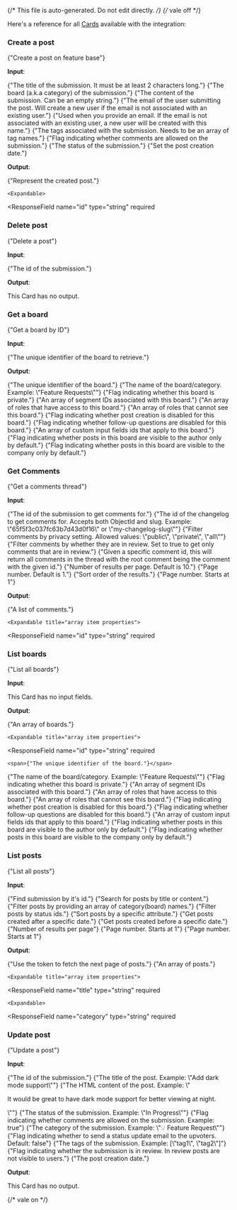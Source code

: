 {/* This file is auto-generated. Do not edit directly. */}
{/* vale off */}

Here's a reference for all [Cards](/learn/reference/cards/) available with the integration:

### Create a post

<span>{"Create a post on feature base"}</span>

**Input**:

<Expandable title="input fields">
  <ResponseField
    name="title"
    type="string"
    required
  >
    <span>{"The title of the submission. It must be at least 2 characters long."}</span>
  </ResponseField>
  <ResponseField
    name="category"
    type="string"
    required
  >
    <span>{"The board (a.k.a category) of the submission."}</span>
  </ResponseField>
  <ResponseField
    name="content"
    type="string"
  >
    <span>{"The content of the submission. Can be an empty string."}</span>
  </ResponseField>
  <ResponseField
    name="email"
    type="string"
  >
    <span>{"The email of the user submitting the post. Will create a new user if the email is not associated with an existing user."}</span>
  </ResponseField>
  <ResponseField
    name="authorName"
    type="string"
  >
    <span>{"Used when you provide an email. If the email is not associated with an existing user, a new user will be created with this name."}</span>
  </ResponseField>
  <ResponseField
    name="tags"
    type="array"
  >
    <span>{"The tags associated with the submission. Needs to be an array of tag names."}</span>
  </ResponseField>
  <ResponseField
    name="commentsAllowed"
    type="boolean"
  >
    <span>{"Flag indicating whether comments are allowed on the submission."}</span>
  </ResponseField>
  <ResponseField
    name="status"
    type="string"
  >
    <span>{"The status of the submission."}</span>
  </ResponseField>
  <ResponseField
    name="date"
    type="string (date-time)"
  >
    <span>{"Set the post creation date."}</span>
  </ResponseField>
</Expandable>

**Output**:

<Expandable title="output">
  <ResponseField
    name="submission"
    type="object"
    required
  >
    <span>{"Represent the created post."}</span>

    <Expandable>
  <ResponseField
    name="id"
    type="string"
    required
  >
    
  </ResponseField>
    </Expandable>
  </ResponseField>
</Expandable>

### Delete post

<span>{"Delete a post"}</span>

**Input**:

<Expandable title="input fields">
  <ResponseField
    name="id"
    type="string"
    required
  >
    <span>{"The id of the submission."}</span>
  </ResponseField>
</Expandable>

**Output**:

This Card has no output.

### Get a board

<span>{"Get a board by ID"}</span>

**Input**:

<Expandable title="input fields">
  <ResponseField
    name="id"
    type="string"
  >
    <span>{"The unique identifier of the board to retrieve."}</span>
  </ResponseField>
</Expandable>

**Output**:

<Expandable title="output">
  <ResponseField
    name="id"
    type="string"
    required
  >
    <span>{"The unique identifier of the board."}</span>
  </ResponseField>
  <ResponseField
    name="category"
    type="string"
    required
  >
    <span>{"The name of the board/category. Example: \"Feature Requests\""}</span>
  </ResponseField>
  <ResponseField
    name="private"
    type="boolean"
  >
    <span>{"Flag indicating whether this board is private."}</span>
  </ResponseField>
  <ResponseField
    name="segmentIds"
    type="array"
    required
  >
    <span>{"An array of segment IDs associated with this board."}</span>
  </ResponseField>
  <ResponseField
    name="roles"
    type="array"
    required
  >
    <span>{"An array of roles that have access to this board."}</span>
  </ResponseField>
  <ResponseField
    name="hiddenFromRoles"
    type="array"
    required
  >
    <span>{"An array of roles that cannot see this board."}</span>
  </ResponseField>
  <ResponseField
    name="disablePostCreation"
    type="boolean"
  >
    <span>{"Flag indicating whether post creation is disabled for this board."}</span>
  </ResponseField>
  <ResponseField
    name="disableFollowUpQuestions"
    type="boolean"
  >
    <span>{"Flag indicating whether follow-up questions are disabled for this board."}</span>
  </ResponseField>
  <ResponseField
    name="customInputFields"
    type="array"
    required
  >
    <span>{"An array of custom input fields ids that apply to this board."}</span>
  </ResponseField>
  <ResponseField
    name="defaultAuthorOnly"
    type="boolean"
  >
    <span>{"Flag indicating whether posts in this board are visible to the author only by default."}</span>
  </ResponseField>
  <ResponseField
    name="defaultCompanyOnly"
    type="boolean"
  >
    <span>{"Flag indicating whether posts in this board are visible to the company only by default."}</span>
  </ResponseField>
</Expandable>

### Get Comments

<span>{"Get a comments thread"}</span>

**Input**:

<Expandable title="input fields">
  <ResponseField
    name="submissionId"
    type="string"
  >
    <span>{"The id of the submission to get comments for."}</span>
  </ResponseField>
  <ResponseField
    name="changelogId"
    type="string"
  >
    <span>{"The id of the changelog to get comments for. Accepts both ObjectId and slug. Example: \"65f5f3c037fc63b7d43d0f16\" or \"my-changelog-slug\""}</span>
  </ResponseField>
  <ResponseField
    name="privacy"
    type="enum: public, private, all"
  >
    <span>{"Filter comments by privacy setting. Allowed values: \"public\", \"private\", \"all\""}</span>
  </ResponseField>
  <ResponseField
    name="inReview"
    type="boolean"
  >
    <span>{"Filter comments by whether they are in review. Set to true to get only comments that are in review."}</span>
  </ResponseField>
  <ResponseField
    name="commentThreadId"
    type="string"
  >
    <span>{"Given a specific comment id, this will return all comments in the thread with the root comment being the comment with the given id."}</span>
  </ResponseField>
  <ResponseField
    name="limit"
    type="number"
  >
    <span>{"Number of results per page. Default is 10."}</span>
  </ResponseField>
  <ResponseField
    name="page"
    type="number"
  >
    <span>{"Page number. Default is 1."}</span>
  </ResponseField>
  <ResponseField
    name="sortBy"
    type="enum: best, top, new, old"
  >
    <span>{"Sort order of the results."}</span>
  </ResponseField>
  <ResponseField
    name="nextToken"
    type="string"
  >
    <span>{"Page number. Starts at 1"}</span>
  </ResponseField>
</Expandable>

**Output**:

<Expandable title="output">
  <ResponseField
    name="results"
    type="array"
    required
  >
    <span>{"A list of comments."}</span>

    <Expandable title="array item properties">
  <ResponseField
    name="id"
    type="string"
    required
  >
    
  </ResponseField>
  <ResponseField
    name="upvoted"
    type="boolean"
  >
    
  </ResponseField>
  <ResponseField
    name="downvoted"
    type="boolean"
  >
    
  </ResponseField>
  <ResponseField
    name="inReview"
    type="boolean"
  >
    
  </ResponseField>
  <ResponseField
    name="isSpam"
    type="boolean"
  >
    
  </ResponseField>
  <ResponseField
    name="pinned"
    type="boolean"
  >
    
  </ResponseField>
  <ResponseField
    name="emailSent"
    type="boolean"
  >
    
  </ResponseField>
  <ResponseField
    name="sendNotification"
    type="boolean"
  >
    
  </ResponseField>
  <ResponseField
    name="organization"
    type="string"
  >
    
  </ResponseField>
  <ResponseField
    name="submission"
    type="string"
  >
    
  </ResponseField>
  <ResponseField
    name="author"
    type="string"
  >
    
  </ResponseField>
  <ResponseField
    name="authorId"
    type="string"
  >
    
  </ResponseField>
  <ResponseField
    name="authorPicture"
    type="string"
  >
    
  </ResponseField>
  <ResponseField
    name="isPrivate"
    type="boolean"
  >
    
  </ResponseField>
  <ResponseField
    name="isDeleted"
    type="boolean"
  >
    
  </ResponseField>
  <ResponseField
    name="content"
    type="string"
  >
    
  </ResponseField>
  <ResponseField
    name="upvotes"
    type="number"
  >
    
  </ResponseField>
  <ResponseField
    name="downvotes"
    type="number"
  >
    
  </ResponseField>
  <ResponseField
    name="parentComment"
    type="string,null"
  >
    
  </ResponseField>
  <ResponseField
    name="path"
    type="string"
  >
    
  </ResponseField>
    </Expandable>
  </ResponseField>
</Expandable>

### List boards

<span>{"List all boards"}</span>

**Input**:

This Card has no input fields.

**Output**:

<Expandable title="output">
  <ResponseField
    name="results"
    type="array"
    required
  >
    <span>{"An array of boards."}</span>

    <Expandable title="array item properties">
  <ResponseField
    name="id"
    type="string"
    required
  >
    <span>{"The unique identifier of the board."}</span>
  </ResponseField>
  <ResponseField
    name="category"
    type="string"
    required
  >
    <span>{"The name of the board/category. Example: \"Feature Requests\""}</span>
  </ResponseField>
  <ResponseField
    name="private"
    type="boolean"
  >
    <span>{"Flag indicating whether this board is private."}</span>
  </ResponseField>
  <ResponseField
    name="segmentIds"
    type="array"
    required
  >
    <span>{"An array of segment IDs associated with this board."}</span>
  </ResponseField>
  <ResponseField
    name="roles"
    type="array"
    required
  >
    <span>{"An array of roles that have access to this board."}</span>
  </ResponseField>
  <ResponseField
    name="hiddenFromRoles"
    type="array"
    required
  >
    <span>{"An array of roles that cannot see this board."}</span>
  </ResponseField>
  <ResponseField
    name="disablePostCreation"
    type="boolean"
  >
    <span>{"Flag indicating whether post creation is disabled for this board."}</span>
  </ResponseField>
  <ResponseField
    name="disableFollowUpQuestions"
    type="boolean"
  >
    <span>{"Flag indicating whether follow-up questions are disabled for this board."}</span>
  </ResponseField>
  <ResponseField
    name="customInputFields"
    type="array"
    required
  >
    <span>{"An array of custom input fields ids that apply to this board."}</span>
  </ResponseField>
  <ResponseField
    name="defaultAuthorOnly"
    type="boolean"
  >
    <span>{"Flag indicating whether posts in this board are visible to the author only by default."}</span>
  </ResponseField>
  <ResponseField
    name="defaultCompanyOnly"
    type="boolean"
  >
    <span>{"Flag indicating whether posts in this board are visible to the company only by default."}</span>
  </ResponseField>
    </Expandable>
  </ResponseField>
</Expandable>

### List posts

<span>{"List all posts"}</span>

**Input**:

<Expandable title="input fields">
  <ResponseField
    name="id"
    type="string"
  >
    <span>{"Find submission by it's id."}</span>
  </ResponseField>
  <ResponseField
    name="q"
    type="string"
  >
    <span>{"Search for posts by title or content."}</span>
  </ResponseField>
  <ResponseField
    name="category"
    type="array"
  >
    <span>{"Filter posts by providing an array of category(board) names."}</span>
  </ResponseField>
  <ResponseField
    name="status"
    type="array"
  >
    <span>{"Filter posts by status ids."}</span>
  </ResponseField>
  <ResponseField
    name="sortBy"
    type="string"
  >
    <span>{"Sort posts by a specific attribute."}</span>
  </ResponseField>
  <ResponseField
    name="startDate"
    type="string (date-time)"
  >
    <span>{"Get posts created after a specific date."}</span>
  </ResponseField>
  <ResponseField
    name="endDate"
    type="string (date-time)"
  >
    <span>{"Get posts created before a specific date."}</span>
  </ResponseField>
  <ResponseField
    name="limit"
    type="number"
  >
    <span>{"Number of results per page"}</span>
  </ResponseField>
  <ResponseField
    name="page"
    type="number"
  >
    <span>{"Page number. Starts at 1"}</span>
  </ResponseField>
  <ResponseField
    name="nextToken"
    type="string"
  >
    <span>{"Page number. Starts at 1"}</span>
  </ResponseField>
</Expandable>

**Output**:

<Expandable title="output">
  <ResponseField
    name="nextToken"
    type="string"
  >
    <span>{"Use the token to fetch the next page of posts."}</span>
  </ResponseField>
  <ResponseField
    name="results"
    type="array"
    required
  >
    <span>{"An array of posts."}</span>

    <Expandable title="array item properties">
  <ResponseField
    name="title"
    type="string"
    required
  >
    
  </ResponseField>
  <ResponseField
    name="content"
    type="string"
    required
  >
    
  </ResponseField>
  <ResponseField
    name="author"
    type="string"
    required
  >
    
  </ResponseField>
  <ResponseField
    name="authorId"
    type="string"
    required
  >
    
  </ResponseField>
  <ResponseField
    name="organization"
    type="string"
    required
  >
    
  </ResponseField>
  <ResponseField
    name="postCategory"
    type="object"
    required
  >
    

    <Expandable>
  <ResponseField
    name="category"
    type="string"
    required
  >
    
  </ResponseField>
    </Expandable>
  </ResponseField>
  <ResponseField
    name="id"
    type="string"
    required
  >
    
  </ResponseField>
    </Expandable>
  </ResponseField>
</Expandable>

### Update post

<span>{"Update a post"}</span>

**Input**:

<Expandable title="input fields">
  <ResponseField
    name="id"
    type="string"
    required
  >
    <span>{"The id of the submission."}</span>
  </ResponseField>
  <ResponseField
    name="title"
    type="string"
  >
    <span>{"The title of the post. Example: \"Add dark mode support\""}</span>
  </ResponseField>
  <ResponseField
    name="content"
    type="string"
  >
    <span>{"The HTML content of the post. Example: \"<p>It would be great to have dark mode support for better viewing at night.</p>\""}</span>
  </ResponseField>
  <ResponseField
    name="status"
    type="string"
  >
    <span>{"The status of the submission. Example: \"In Progress\""}</span>
  </ResponseField>
  <ResponseField
    name="commentsAllowed"
    type="boolean"
  >
    <span>{"Flag indicating whether comments are allowed on the submission. Example: true"}</span>
  </ResponseField>
  <ResponseField
    name="category"
    type="string"
  >
    <span>{"The category of the submission. Example: \"💡 Feature Request\""}</span>
  </ResponseField>
  <ResponseField
    name="sendStatusUpdateEmail"
    type="boolean"
  >
    <span>{"Flag indicating whether to send a status update email to the upvoters. Default: false"}</span>
  </ResponseField>
  <ResponseField
    name="tags"
    type="array"
  >
    <span>{"The tags of the submission. Example: [\"tag1\", \"tag2\"]"}</span>
  </ResponseField>
  <ResponseField
    name="inReview"
    type="boolean"
  >
    <span>{"Flag indicating whether the submission is in review. In review posts are not visible to users."}</span>
  </ResponseField>
  <ResponseField
    name="date"
    type="string (date-time)"
  >
    <span>{"The post creation date."}</span>
  </ResponseField>
</Expandable>

**Output**:

This Card has no output.


{/* vale on */}